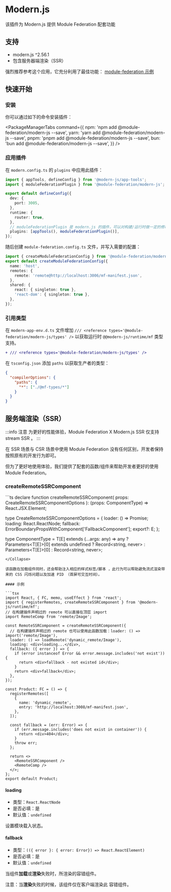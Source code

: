 # Modern.js

该插件为 Modern.js 提供 Module Federation 配套功能

## 支持

- modern.js ^2.56.1
- 包含服务器端渲染（SSR）

强烈推荐参考这个应用，它充分利用了最佳功能：
[module-federation 示例](https://github.com/module-federation/core/tree/feat/modernjs-ssr/apps/modernjs-ssr)

## 快速开始

### 安装

你可以通过如下的命令安装插件：


<PackageManagerTabs
  command={{
    npm: 'npm add @module-federation/modern-js --save',
    yarn: 'yarn add @module-federation/modern-js --save',
    pnpm: 'pnpm add @module-federation/modern-js --save',
    bun: 'bun add @module-federation/modern-js --save',
  }}
/>

### 应用插件

在 `modern.config.ts` 的 `plugins` 中应用此插件：

```ts title="modern.config.ts"
import { appTools, defineConfig } from '@modern-js/app-tools';
import { moduleFederationPlugin } from '@module-federation/modern-js';

export default defineConfig({
  dev: {
    port: 3005,
  },
  runtime: {
    router: true,
  },
  // moduleFederationPlugin 是 modern.js 的插件，可以对构建/运行时做一定的修改
  plugins: [appTools(), moduleFederationPlugin()],
});
```

随后创建 `module-federation.config.ts` 文件，并写入需要的配置：

```ts title="module-federation.config.ts"
import { createModuleFederationConfig } from '@module-federation/modern-js';
export default createModuleFederationConfig({
  name: 'host',
  remotes: {
    remote: 'remote@http://localhost:3006/mf-manifest.json',
  },
  shared: {
    react: { singleton: true },
    'react-dom': { singleton: true },
  },
});
```

### 引用类型

在 `modern-app-env.d.ts` 文件增加 `/// <reference types='@module-federation/modern-js/types' />` 以获取运行时 `@@modern-js/runtime/mf` 类型支持。

```diff title='modern-app-env.d.ts'
+ /// <reference types='@module-federation/modern-js/types' />
```

在 `tsconfig.json` 添加 `paths` 以获取生产者的类型：

```json
{
  "compilerOptions": {
    "paths": {
      "*": ["./@mf-types/*"]
    }
  }
}
```

## 服务端渲染（SSR）

:::info 注意
为更好的性能体验，Module Federation X Modern.js SSR 仅支持 stream SSR 。
:::

在 SSR 场景与 CSR 场景中使用 Module Federation 没有任何区别，开发者保持按照原有的开发行为即可。

但为了更好地使用体验，我们提供了配套的函数/组件来帮助开发者更好的使用 Module Federation。

### createRemoteSSRComponent


<Collapse>
```ts
declare function createRemoteSSRComponent(
  props: CreateRemoteSSRComponentOptions
): (props: ComponentType) => React.JSX.Element;

type CreateRemoteSSRComponentOptions = {
  loader: () => Promise<T>;
  loading: React.ReactNode;
  fallback: ErrorBoundaryPropsWithComponent['FallbackComponent'];
  export?: E;
};

type ComponentType = T[E] extends (...args: any) => any
  ? Parameters<T[E]>[0] extends undefined
    ? Record<string, never>
    : Parameters<T[E]>[0]
  : Record<string, never>;
```
</Collapse>

该函数在加载组件同时，还会帮助注入相应的样式标签/脚本 ，此行为可以帮助避免流式渲染带来的 CSS 闪烁问题以及加速 PID （首屏可交互时间）。

#### 示例

```tsx
import React, { FC, memo, useEffect } from 'react';
import { registerRemotes, createRemoteSSRComponent } from '@modern-js/runtime/mf';
// 在构建插件声明过的 remote 可以直接在顶层 import
import RemoteComp from 'remote/Image';

const RemoteSSRComponent = createRemoteSSRComponent({
  // 在构建插件声明过的 remote 也可以使用此函数加载：loader: () => import('remote/Image'),
  loader: () => loadRemote('dynamic_remote/Image'),
  loading: <div>loading...</div>,
  fallback: ({ error }) => {
    if (error instanceof Error && error.message.includes('not exist')) {
      return <div>fallback - not existed id</div>;
    }
    return <div>fallback</div>;
  },
});

const Product: FC = () => {
  registerRemotes([
    {
      name: 'dynamic_remote',
      entry: 'http://localhost:3008/mf-manifest.json',
    },
  ]);

  const fallback = (err: Error) => {
    if (err.message.includes('does not exist in container')) {
      return <div>404</div>;
    }
    throw err;
  };

  return <>
    <RemoteSSRComponent />
    <RemoteComp />
  </>;
};
export default Product;
```

#### loading

- 类型：`React.ReactNode`
- 是否必填：是
- 默认值：`undefined`

设置模块载入状态。

#### fallback

- 类型：`(({ error }: { error: Error}) => React.ReactElement)`
- 是否必填：是
- 默认值：`undefined`

当组件**加载**或**渲染**失败时，所渲染的容错组件。

注意：当**渲染**失败的时候，该组件仅在客户端渲染此 容错组件。
